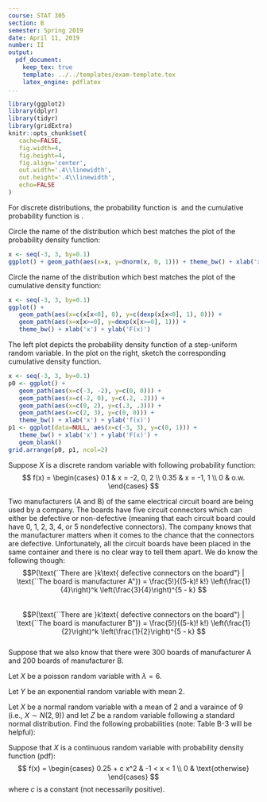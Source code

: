 ```yaml
---
course: STAT 305
section: B
semester: Spring 2019
date: April 11, 2019
number: II
output:
  pdf_document:
    keep_tex: true
    template: ../../templates/exam-template.tex
    latex_engine: pdflatex
...
```


```r
library(ggplot2)
library(dplyr)
library(tidyr)
library(gridExtra)
knitr::opts_chunk$set(
   cache=FALSE,
   fig.width=4,
   fig.height=4,
   fig.align='center',
   out.width='.4\\linewidth',
   out.height='.4\\linewidth',
   echo=FALSE
)
```

\question[2] For discrete distributions, the probability function is \fillin\ and the cumulative probability function is \fillin.
\begin{oneparchoices}
\choice discontinuous and discontinuous
\choice discontinuous and continuous
\choice continuous and continuous
\choice continuous and discontinuous
\end{oneparchoices}
\vspace{1cm}

\question[3]
Circle the name of the distribution which best matches the plot of the probability density function:

```r
x <- seq(-3, 3, by=0.1)
ggplot() + geom_path(aes(x=x, y=dnorm(x, 0, 1))) + theme_bw() + xlab('x') + ylab('f(x)')
```
\begin{oneparchoices}
\choice exponential 
\choice normal 
\choice uniform
\choice binomial
\end{oneparchoices}
\vspace{1cm}

\question[3]
Circle the name of the distribution which best matches the plot of the cumulative density function:

```r
x <- seq(-3, 3, by=0.1)
ggplot() + 
   geom_path(aes(x=c(x[x<0], 0), y=c(dexp(x[x<0], 1), 0))) + 
   geom_path(aes(x=x[x>=0], y=dexp(x[x>=0], 1))) + 
   theme_bw() + xlab('x') + ylab('F(x)')
```
\begin{oneparchoices}
\choice exponential 
\choice normal 
\choice uniform
\choice binomial
\end{oneparchoices}

\newpage
\question[4] The left plot depicts the probability density function of a step-uniform random variable. In the plot on the right, sketch the corresponding cumulative density function.
```r
x <- seq(-3, 3, by=0.1)
p0 <- ggplot() + 
   geom_path(aes(x=c(-3, -2), y=c(0, 0))) + 
   geom_path(aes(x=c(-2, 0), y=c(.2, .2))) + 
   geom_path(aes(x=c(0, 2), y=c(.3, .3))) + 
   geom_path(aes(x=c(2, 3), y=c(0, 0))) + 
   theme_bw() + xlab('x') + ylab('f(x)')
p1 <- ggplot(data=NULL, aes(x=c(-3, 3), y=c(0, 1))) + 
   theme_bw() + xlab('x') + ylab('F(x)') +
   geom_blank()
grid.arrange(p0, p1, ncol=2)
```

\vspace{1cm}

\question Suppose $X$ is a discrete random variable with following probability function:
$$ f(x) = \begin{cases} 0.1 & x = -2, 0, 2 \\ 0.35 & x = -1, 1 \\ 0 & o.w. \end{cases} $$

\qparts{
\part[2] Find $P(X = 0)$ \vspace{2.5cm}
\part[2] Find $P(X \le 0)$ \vspace{2.5cm}
\part[2] Find $P(X \ne 0)$ \vspace{2.5cm}
}

\newpage

\question 
Two manufacturers (A and B) of the same electrical circuit board are being used by a company. 
The boards have five circuit connectors which can either be defective or non-defective (meaning that each circuit board could have 0, 1, 2, 3, 4, or 5 nondefective connectors).
The company knows that the manufacturer matters when it comes to the chance that the connectors are defective.
Unfortunately, all the circuit boards have been placed in the same container and there is no clear way to tell them apart.
We do know the following though:
$$P(\text{``There are }k\text{ defective connectors on the board"} | \text{``The board is manufacturer A"}) = \frac{5!}{(5-k)! k!} \left(\frac{1}{4}\right)^k \left(\frac{3}{4}\right)^{5 - k} $$  
$$P(\text{``There are }k\text{ defective connectors on the board"} | \text{``The board is manufacturer B"}) = \frac{5!}{(5-k)! k!} \left(\frac{1}{2}\right)^k \left(\frac{1}{2}\right)^{5 - k} $$  
Suppose that we also know that there were 300 boards of manufacturer A and 200 boards of manufacturer B.

\qparts{
\part[2] Find the probability that a randomly chosen board is from manufacturer A. \vspace{3cm}
\part[2] Find the probability that a randomly chosen board has no defective connectors \textit{given} that it is from manufacturer A. \vspace{3cm}
\part[2] Find the probability that a randomly chosen board is from manufacturer A and has 0 defective connectors. \vspace{3cm}
\part[2] Find the probability that a randomly chosen board is from manufacturer B and has 0 defective connectors. \vspace{3cm}
\part[2] Find the probability that a randomly chosen board has 0 defective connectors. \vspace{3cm}
\part[2] Find the probability that a randomly chosen board is from manufacturer A \textit{given} that it has 0 defective connectors. \vspace{5cm}
\part[2] Find the probability that a randomly chosen board is from manufacturer B \textit{given} that it has 2 defective connectors. \vspace{5cm}
}

\newpage

\question 
Let $X$ be a poisson random variable with $\lambda = 6$. 
\qparts{
\part[2] Find $P(X = 3)$ \vspace{2cm}
\part[2] Find $P(X < 2)$ \vspace{2cm}
\part[2] Find $E(X)$ \vspace{2cm}
\part[2] Find $Var(X)$ \vspace{2cm}
}

\question 
Let $Y$ be an exponential random variable with mean 2.
\qparts{
\part[2] Find $P(Y \le 3)$ \vspace{2cm}
\part[2] Find $P(1 \le Y \le 3)$ \vspace{3cm}
\part[2] Find $E(Y)$ \vspace{2cm}
\part[2] Find $Var(Y)$ \vspace{2cm}
}

\newpage

\question

Let $X$ be a normal random variable with a mean of 2 and a varaince of 9 (i.e., $X \sim N(2,9)$) and let $Z$ be a random variable following a standard normal distribution. Find the following probabilities (note: Table B-3 will be helpful): \vspace{1cm}
\qparts{
  \part[2] $P(Z \le 2)$ \vspace{2cm}
  \part[2] $P(|Z| \ge 1)$ \vspace{2cm}
  \part[2] $P(0 \le Z < 3)$ \vspace{2cm}
  \part[2] $P(X < 3)$ \vspace{3cm}
  \part[2] $P(|X-2| \le 2.5)$ \vspace{3cm}
  \part[5] Find the value $a$ so that $P(X < a) = .95$ (hint: start with a standard normal)
}

\newpage

\question 

Suppose that $X$ is a continuous random variable with probability density function (pdf):
$$ f(x) = \begin{cases} 0.25 + c x^2 &  -1 < x < 1 \\ 0 & \text{otherwise} \end{cases} $$
where $c$ is a constant (not necessarily positive).

\qparts{
\part[2] What is the value of $c$ if $f(x)$ is a valid probability density function? \vspace{2cm}
\part[5] Sketch the probability density function using the grid below (including the points $(-1, f(1))$, $(0, f(0))$, and $(1, f(1))$).

```r
ggplot(data=NULL, aes(x=c(-1, 1.5), y=c(1.5, 1.5))) + 
   theme_bw() + xlab('x') + ylab('f(x)') +
   geom_blank()
```
\part[4] What is the cumulative density function, $F(x)$? \vspace{3cm}
\part[2] What is the probability that $X$ takes a value greater than 1? \vspace{2cm}
\part[2] What is the probability that $X$ takes a value between 0 and 1? \vspace{2cm}
}
